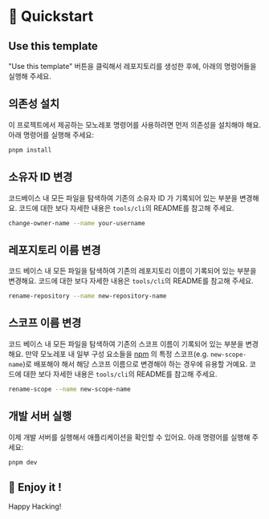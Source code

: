 
# 🚀 Quickstart

## Use this template

"Use this template" 버튼을 클릭해서 레포지토리를 생성한 후에, 아래의 명령어들을 실행해 주세요.

## 의존성 설치

이 프로젝트에서 제공하는 모노레포 명령어를 사용하려면 먼저 의존성을 설치해야 해요. 아래 명령어를 실행해 주세요:

```bash
pnpm install
```

## 소유자 ID 변경

코드베이스 내 모든 파일을 탐색하여 기존의 소유자 ID 가 기록되어 있는 부분을 변경해요.
코드에 대한 보다 자세한 내용은 <LocalizedLink href="tools/clis">`tools/cli`의 README</LocalizedLink>를 참고해 주세요.

```bash
change-owner-name --name your-username
```

## 레포지토리 이름 변경

코드 베이스 내 모든 파일을 탐색하여 기존의 레포지토리 이름이 기록되어 있는 부분을 변경해요.
코드에 대한 보다 자세한 내용은 <LocalizedLink href="tools/clis">`tools/cli`의 README</LocalizedLink>를 참고해 주세요.

```bash
rename-repository --name new-repository-name
```

## 스코프 이름 변경

코드 베이스 내 모든 파일을 탐색하여 기존의 스코프 이름이 기록되어 있는 부분을 변경해요.
만약 모노레포 내 일부 구성 요소들을 [npm](https://www.npmjs.com/) 의 특정 스코프(e.g. `new-scope-name`)로 배포해야 해서 해당 스코프 이름으로 변경해야 하는 경우에 유용할 거예요.
코드에 대한 보다 자세한 내용은 <LocalizedLink href="tools/clis">`tools/cli`의 README</LocalizedLink>를 참고해 주세요.

```bash
rename-scope --name new-scope-name
```

## 개발 서버 실행

이제 개발 서버를 실행해서 애플리케이션을 확인할 수 있어요. 아래 명령어를 실행해 주세요:

```bash
pnpm dev
```

## 🎉 Enjoy it !

Happy Hacking!